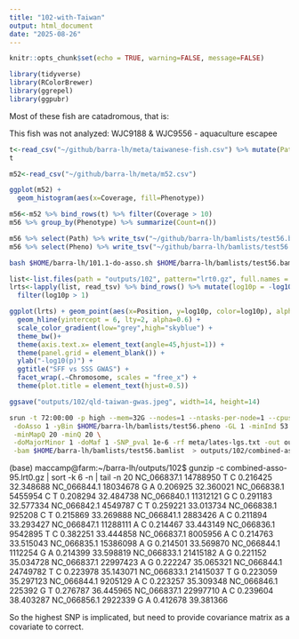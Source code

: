 ```yaml
---
title: "102-with-Taiwan"
output: html_document
date: "2025-08-26"
---
```


```r
knitr::opts_chunk$set(echo = TRUE, warning=FALSE, message=FALSE)
```

```r
library(tidyverse)
library(RColorBrewer)
library(ggrepel)
library(ggpubr)
```

Most of these fish are catadromous, that is:

This fish was not analyzed:
WJC9188
&
WJC9556 - aquaculture escapee

```r
t<-read_csv("~/github/barra-lh/meta/taiwanese-fish.csv") %>% mutate(Path=paste0("/home/maccamp/lates-wgs/data/taiwan/",sample_id,".sort.flt.bam")) %>% filter(!library_id %in% c("WJC9188","WJC9556")) %>% select(-sample_id)
t
```
```r
m52<-read_csv("~/github/barra-lh/meta/m52.csv")

ggplot(m52) +
  geom_histogram(aes(x=Coverage, fill=Phenotype))
```
```r
m56<-m52 %>% bind_rows(t) %>% filter(Coverage > 10)
m56 %>% group_by(Phenotype) %>% summarize(Count=n())

m56 %>% select(Path) %>% write_tsv("~/github/barra-lh/bamlists/test56.bamlist", col_names = FALSE)
m56 %>% select(Pheno) %>% write_tsv("~/github/barra-lh/bamlists/test56.pheno", col_names = FALSE)

```


```sh
bash $HOME/barra-lh/101.1-do-asso.sh $HOME/barra-lh/bamlists/test56.bamlist $HOME/barra-lh/meta/lates-lgs.txt  $HOME/barra-lh/bamlists/test56.pheno
```

```r
list<-list.files(path = "outputs/102", pattern="lrt0.gz", full.names = TRUE)
lrts<-lapply(list, read_tsv) %>% bind_rows() %>% mutate(log10p = -log10(dchisq(LRT, df = 1))) %>%
  filter(log10p > 1)
```


```r
ggplot(lrts) + geom_point(aes(x=Position, y=log10p, color=log10p), alpha=0.75, cex=0.7)+
  geom_hline(yintercept = 6, lty=2, alpha=0.6) +
  scale_color_gradient(low="grey",high="skyblue") +
  theme_bw()+
  theme(axis.text.x= element_text(angle=45,hjust=1)) +
  theme(panel.grid = element_blank()) +
  ylab("-log10(p)") +
  ggtitle("SFF vs SSS GWAS") +
  facet_wrap(.~Chromosome, scales = "free_x") +
  theme(plot.title = element_text(hjust=0.5))

ggsave("outputs/102/qld-taiwan-gwas.jpeg", width=14, height=14)
```

```sh
srun -t 72:00:00 -p high --mem=32G --nodes=1 --ntasks-per-node=1 --cpus-per-task=12 $HOME/angsd/angsd -P 12 \
 -doAsso 1 -yBin $HOME/barra-lh/bamlists/test56.pheno -GL 1 -minInd 53 -minMaf 0.10 \
 -minMapQ 20 -minQ 20 \
 -doMajorMinor 1 -doMaf 1 -SNP_pval 1e-6 -rf meta/lates-lgs.txt -out outputs/102/combined-asso-95 \
 -bam $HOME/barra-lh/bamlists/test56.bamlist  > outputs/102/combined-asso.out 2> outputs/102/combined-asso.err &
```

(base) maccamp@farm:~/barra-lh/outputs/102$ gunzip -c combined-asso-95.lrt0.gz | sort -k 6 -n | tail -n 20
NC_066837.1	14788950	T	C	0.216425	32.348688
NC_066844.1	18034678	G	A	0.206925	32.360021
NC_066838.1	5455954	C	T	0.208294	32.484738
NC_066840.1	11312121	G	C	0.291183	32.577334
NC_066842.1	4549787	C	T	0.259221	33.013734
NC_066838.1	925208	C	T	0.215869	33.269888
NC_066841.1	2883426	A	C	0.211894	33.293427
NC_066847.1	11288111	A	C	0.214467	33.443149
NC_066836.1	9542895	T	C	0.382251	33.444858
NC_066837.1	8005956	A	C	0.214763	33.515043
NC_066835.1	15386098	A	G	0.214501	33.569870
NC_066844.1	1112254	G	A	0.214399	33.598819
NC_066833.1	21415182	A	G	0.221152	35.034728
NC_066837.1	22997423	A	G	0.222247	35.065321
NC_066844.1	24749782	T	C	0.223978	35.143071
NC_066833.1	21415037	T	G	0.223059	35.297123
NC_066844.1	9205129	A	C	0.223257	35.309348
NC_066846.1	225392	G	T	0.276787	36.445965
NC_066837.1	22997710	A	C	0.239604	38.403287
NC_066856.1	2922339	G	A	0.412678	39.381366


So the highest SNP is implicated, but need to provide covariance matrix as a covariate to correct.

